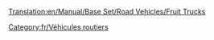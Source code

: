 [[Translation:en/Manual/Base Set/Road Vehicles/Fruit Trucks]]

{{fr/Vehicule routier|nom      = Camion de fruits Balogh
  |img      =en/Balogh Fruit Truck.png|prix     = 4 838£ (9 676$)
  |vitesse  = 48 km/h (30 mph)
  |annualite= 421£ (842$)
  |design   = 1935
  |vie      = 15
  |capacite = 18 tonnes de fruits
}}
{{fr/Vehicule routier|nom      = Camion de fruits Uhl
  |img      =en/Uhl Fruit Truck.png|prix     = 6 068£ (12 136$)
  |Vitesse  = 88 km/h (55 mph)
  |annualite= 787£ (1 574$)
  |design   = 1978
  |vie      = 15
  |capacite = 20 tonnes de fruits
}}
{{fr/Vehicule routier|nom      = Camion de fruits Kelling
  |img      =en/Kelling Fruit Truck.png|prix     = 6 478£ (12 956$)
  |vitesse  = 112 km/h (70 mph)
  |annualite= 1 125£ (2 250$)
  |design   = 2012
  |vie      = 15
  |capacite = 23 tonnes de fruits
}}

[[Category:fr/Véhicules routiers]]